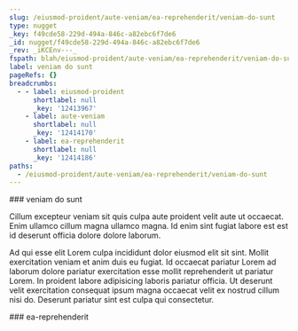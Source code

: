 ```yaml
---
slug: /eiusmod-proident/aute-veniam/ea-reprehenderit/veniam-do-sunt
type: nugget
_key: f49cde58-229d-494a-846c-a82ebc6f7de6
_id: nugget/f49cde58-229d-494a-846c-a82ebc6f7de6
_rev: _iKCEnv---_
fspath: blah/eiusmod-proident/aute-veniam/ea-reprehenderit/veniam-do-sunt.md
label: veniam do sunt
pageRefs: {}
breadcrumbs:
  - - label: eiusmod-proident
      shortlabel: null
      _key: '12413967'
    - label: aute-veniam
      shortlabel: null
      _key: '12414170'
    - label: ea-reprehenderit
      shortlabel: null
      _key: '12414186'
paths:
  - /eiusmod-proident/aute-veniam/ea-reprehenderit/veniam-do-sunt
---
```


<NuggetArea>
<Nugget slug="/eiusmod-proident/aute-veniam/ea-reprehenderit/veniam-do-sunt" type="nugget" _key="f49cde58-229d-494a-846c-a82ebc6f7de6" _id="nugget/f49cde58-229d-494a-846c-a82ebc6f7de6" _rev="_iKCEnv---_" fspath="blah/eiusmod-proident/aute-veniam/ea-reprehenderit/veniam-do-sunt.md" label="veniam do sunt" paths="/eiusmod-proident/aute-veniam/ea-reprehenderit/veniam-do-sunt">
<NuggetBody>
### veniam do sunt

Cillum excepteur veniam sit quis culpa aute proident velit aute ut occaecat. Enim ullamco cillum magna ullamco magna. Id enim sint fugiat labore est est id deserunt officia dolore dolore laborum.

Ad qui esse elit Lorem culpa incididunt dolor eiusmod elit sit sint. Mollit exercitation veniam et anim duis eu fugiat. Id occaecat pariatur Lorem ad laborum dolore pariatur exercitation esse mollit reprehenderit ut pariatur Lorem. In proident labore adipisicing laboris pariatur officia. Ut deserunt velit exercitation consequat ipsum magna occaecat velit ex nostrud cillum nisi do. Deserunt pariatur sint est culpa qui consectetur.

</NuggetBody>
<Breadcrumbs>
<Crumbs>
<Crumb _key="12413967" label="eiusmod-proident" /><Crumb _key="12414170" label="aute-veniam" /><Crumb _key="12414186" label="ea-reprehenderit" />
</Crumbs>
</Breadcrumbs>
</Nugget>

<NuggetsInbound>
</NuggetsInbound>
<NuggetsOutbound>
</NuggetsOutbound>
</NuggetArea>
<PassagesInbound>
<Passage direction="inbound" type="passage" _key="12414186" _id="passage/12414186" _rev="_iKCEnu6--A" label="ea-reprehenderit" passage="ea-reprehenderit" fspath="blah/eiusmod-proident/aute-veniam/ea-reprehenderit" paths="/eiusmod-proident/aute-veniam/ea-reprehenderit" slug="/eiusmod-proident/aute-veniam/ea-reprehenderit">
<NuggetBody>
### ea-reprehenderit

</NuggetBody>
<Breadcrumbs>
<Crumbs>
<Crumb _key="12413967" label="eiusmod-proident" /><Crumb _key="12414170" label="aute-veniam" />
</Crumbs>
</Breadcrumbs>
</Passage>

</PassagesInbound>
<PassagesOutbound>
</PassagesOutbound>